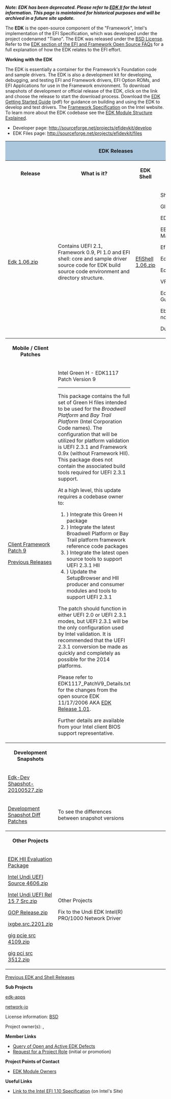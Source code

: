 <b><i>Note: EDK has been deprecated. Please refer to [[EDK II]] for the latest information. This page is maintained for historical purposes and will be archived in a future site update.</i></b>

The '''EDK''' is the open-source component of the "Framework", Intel's implementation of the EFI Specification, which was developed under the project codenamed "Tiano". The EDK was released under the  [[BSD License]]. Refer to the  [[FAQ#EDK_and_Fat-Driver_Projects_FAQ|EDK  section of the EFI and Framework Open Source FAQs]]  for a full explanation of how the EDK relates to the EFI effort.

'''Working with the EDK'''

The EDK is essentially a container for the Framework's Foundation code and sample drivers. The EDK is also a development kit for developing, debugging, and testing EFI and Framework drivers, EFI Option ROMs, and EFI Applications for use in the Framework environment. To download snapshots of development or official release of the EDK, click on the link and choose the release to start the download process.  Download the [http://sourceforge.net/projects/efidevkit/files/Edk%20Getting%20Started%20Guide%5B1%5D.0.41.pdf/download EDK Getting Started Guide] (pdf) for guidance on building and using the EDK to develop and test drivers.  The [http://www.intel.com/technology/framework/spec.htm Framework Specification] on the Intel website.  To learn more about the EDK codebase see the [http://sourceforge.net/apps/mediawiki/tianocore/index.php?title=Modules EDK Module Structure Explained].

* Developer page: http://sourceforge.net/projects/efidevkit/develop
* EDK Files page: http://sourceforge.net/projects/efidevkit/files



<div class="t_projects">

<table>
<tr><th colspan="4" style="background-color:#a9c6dd">EDK Releases</th></tr>
<tr>
<th>Release</th>
<th>What is it?</th>
<th>EDK Shell</th>
<th>Documents</th>
</tr>

<tr>
<td>
[http://sourceforge.net/projects/efidevkit/files/Releases/Official%20Releases/Edk%201.06.zip/download Edk 1.06.zip]
</td>
<td>
Contains UEFI 2.1, Framework 0.9, PI 1.0 and EFI shell:  core and sample driver source code for EDK build source code environment and directory structure.
</td>
<td>
[http://sourceforge.net/projects/efi-shell/files/Releases/Official%20Releases/EfiShell%201.06.zip/download EfiShell 1.06.zip]
</td>

<td>
ShellCommandManual.pdf

Glue_Library.pdf

EDK BuildDocument.pdf

EBC Debugger User Manual.pdf

EfiDriverLib.pdf

EdkReference Manual.pdf

EdkReferenceManual.zip

VFR.pdf

Edk Getting Started Guide[1].pdf

EbcDegubber Release notes

DuetRelNotes.txt
</td>
</tr>
<tr>
<th>Mobile / Client Patches </th>
<th></th>
<th></th>
<th></th>
</tr>

<tr>
<td>

[http://sourceforge.net/projects/efidevkit/files/Releases/Others/Other%20Contribution/EDK1117_Client_Framework_PatchV9.zip/download Client Framework Patch 9]


[http://sourceforge.net/projects/efidevkit/files/Releases/Others/Other%20Contribution/ Previous Releases]

</td>
<td>
Intel Green H - EDK1117 Patch Version 9

----
 
This package contains the full set of Green H files intended to be used for the ''Broadwell Platform'' and ''Bay Trail Platform'' (Intel Corporation Code names).
The configuration that will be utilized for platform validation is UEFI 2.3.1 and Framework 0.9x (without Framework HII).
This package does not contain the associated build tools required for UEFI 2.3.1 support.

At a high level, this update requires a codebase owner to:
#) Integrate this Green H package
#) Integrate the latest Broadwell Platform or Bay Trail platform framework reference code packages
#) Integrate the latest open source tools to support UEFI 2.3.1 HII
#) Update the SetupBrowser and HII producer and consumer modules and tools to support UEFI 2.3.1

The patch should function in either UEFI 2.0 or UEFI 2.3.1 modes, but UEFI 2.3.1 will be the only configuration used by Intel validation.
It is recommended that the UEFI 2.3.1 conversion be made as quickly and completely as possible for the 2014 platforms.

Please refer to EDK1117_PatchV9_Details.txt for the changes from the open source EDK 11/17/2006 
AKA [http://sourceforge.net/projects/efidevkit/files/Releases/Official%20Releases/EDK%201.01.zip/download EDK Release 1.01].

Further details are available from your Intel client BIOS support representative.  
</td>
<td></td>
<td></td>
</tr>


<tr>
<th>Development Snapshots</th>
<th></th>
<th></th>
<th></th>
</tr>

<tr>
<td>
[http://sourceforge.net/projects/efidevkit/files/Releases/Development%20Snapshots/Edk-Dev-Snapshot-20100527.zip/download Edk-Dev Shapshot-20100527.zip]
</td>
<td></td>
<td></td>
<td>
<tr>
<td>
[https://sourceforge.net/projects/efidevkit/files/Releases/Development%20Snapshots%20Diff%20Patches/ Development Snapshot Diff Patches]
</td>
<td>
To see the differences between snapshot versions
</td>
<td></td>
<td></td>
</tr>


<tr>
<th>Other Projects</th>
<th></th>
<th></th>
<th></th>
</tr>

<tr>
<td>
[http://sourceforge.net/projects/efidevkit/files/Releases/Others/EDK%20HII%20Evaluation%20Package.zip/download EDK HII Evaluation Package]

[http://sourceforge.net/projects/efidevkit/files/Releases/Others/Other%20Contribution/gig_efi_src_4606.zip/download Intel Undi UEFI Source 4606.zip]

[http://sourceforge.net/projects/efidevkit/files/Releases/Others/Other%20Contribution/Intel_Undi_UEFI_Rel_15_7_src.zip/download Intel Undi UEFI Rel 15 7 Src.zip]

[http://sourceforge.net/projects/efidevkit/files/Releases/Others/Other%20Contribution/GOP_Release.zip/download GOP Release.zip]

[http://sourceforge.net/projects/efidevkit/files/Releases/Others/Other%20Contribution/ixgbe_src_2201.zip/download ixgbe.src.2201.zip]

[http://sourceforge.net/projects/efidevkit/files/Releases/Others/Other%20Contribution/gig_pcie_src_4109.zip/download gig pcie src 4109.zip]

[http://sourceforge.net/projects/efidevkit/files/Releases/Others/Other%20Contribution/gig_pci_src_3512.zip/download gig pci src 3512.zip]
<td>
Other Projects


Fix to the Undi EDK Intel(R) PRO/1000 Network Driver
</td>
<td>
</td>
<td></td>
</tr>




</table>

</div>

[[Previous EDK and Shell Releases]]

'''Sub Projects'''

[[Edk-apps|edk-apps]]

[[Network-io|network-io]]

License information: [http://www.opensource.org/licenses/bsd-license.php BSD]

Project owner(s): {{sfuser|hhtian}}, {{sfuser|laurie0131}}

'''Member Links'''

* [http://sourceforge.net/apps/trac/efidevkit/report/8 Query of Open and Active EDK Defects]
* [http://sourceforge.net/project/memberlist.php?group_id=288624 Request for a Project Role] (initial or promotion)


'''Project Points of Contact'''
* [[modules|EDK Module Owners]]


'''Useful Links'''

*[http://developer.intel.com/technology/efi/index.htm Link to the Intel EFI 1.10 Specification] (on Intel's Site)